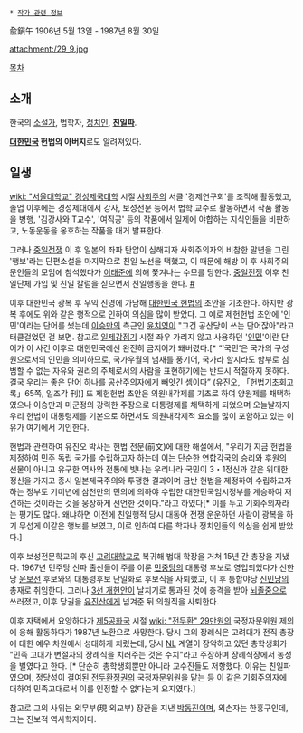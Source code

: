  * [[작가 관련 정보]]

兪鎭午
1906년 5월 13일 - 1987년 8월 30일

attachment:/29_9.jpg

[[목차]]
== 소개 ==
한국의 [[소설가]], 법학자, [[정치인]], '''[[친일파]]'''.

'''[[대한민국]] 헌법의 아버지'''로도 알려져있다.

== 일생 ==
[[wiki: "서울대학교" 경성제국대학]] 시절 [[사회주의]] 서클 '경제연구회'를 조직해 활동했고, 졸업 이후에는 경성제대에서 강사, 보성전문 등에서 법학 교수로 활동하면서 작품 활동을 병행, '김강사와 T교수', '여직공' 등의 작품에서 일제에 야합하는 지식인들을 비판하고, 노동운동을 옹호하는 작품을 대거 발표한다. 

그러나 [[중일전쟁]] 이 후 일본의 좌파 탄압이 심해지자 사회주의자의 비참한 말년을 그린 '행보'라는 단편소설을 마지막으로 친일 노선을 택했고, 이 때문에 해방 이 후 사회주의 문인들의 모임에 참석했다가 [[이태준]]에 의해 쫓겨나는 수모를 당한다. [[중일전쟁]] 이후 친일단체 가입 및 친일 칼럼을 싣으면서 친일행동을 한다. [http://www.ohmynews.com/NWS_Web/View/at_pg.aspx?CNTN_CD=A0000245308 #]

이후 대한민국 광복 후  우익 진영에 가담해 [[대한민국 헌법]]의 초안을 기초한다. 하지만 광복 후에도 위와 같은 행적으로 인하여 의심을 많이 받았다. 그 예로 제헌헌법 초안에 '인민'이라는 단어를 썼는데 [[이승만]]의 측근인 [[윤치영]]이 "그건 공산당이 쓰는 단어잖아"라고 태클걸었던 걸 보면. 참고로 [[일제강점기]] 시절 좌우 가리지 않고 사용하던 '[[인민]]'이란 단어가 이 사건 이후로 대한민국에선 완전히 금지어가 돼버렸다.[* “‘국민’은 국가의 구성원으로서의 인민을 의미하므로, 국가우월의 냄새를 풍기어, 국가라 할지라도 함부로 침범할 수 없는 자유와 권리의 주체로서의 사람을 표현하기에는 반드시 적절하지 못하다. 결국 우리는 좋은 단어 하나를 공산주의자에게 빼앗긴 셈이다” (유진오, 「헌법기초회고록」65쪽, 일조각 刊)] 또 제헌헌법 초안은 의원내각제를 기초로 하여 양원제를 채택하였으나 이승만과 미군정의 강력한 주장으로 대통령제를 채택하게 되었으며 오늘날까지 우리 헌법이 대통령제를 기본으로 하면서도 의원내각제적 요소를 많이 포함하고 있는 이유가 여기에서 기인한다.

헌법과 관련하여 유진오 박사는 헌법 전문(前文)에 대한 해설에서, "우리가 지금 헌법을 제정하여 민주 독립 국가를 수립하고자 하는데 이는 단순한 연합각국의 승리와 후원의 선물이 아니고 유구한 역사와 전통에 빛나는 우리나라 국민이 3・1정신과 같은 위대한 정신을 가지고 종시 일본제국주의와 투쟁한 결과이며 금반 헌법을 제정하여 수립하고자 하는 정부도 기미년에 삼천만의 민의에 의하야 수립한 대한민국임시정부를 계승하여 재건하는 것이라는 것을 웅장하게 선언한 것이다."라고 하였다[* 이를 두고 기회주의자라는 평가도 많다. 왜냐하면 이전에 친일행적 당시 대동아 전쟁 운운하던 사람이 광복을 하기 무섭게 이같은 행보를 보였고, 이로 인하여 다른 학자나 정치인들의 의심을 쉽게 받았다.]

이후 보성전문학교의 후신 [[고려대학교]]로 복귀해 법대 학장을 거쳐 15년 간 총장을 지냈다. 1967년 민주당 신파 출신들이 주를 이룬 [[민중당]]의 대통령 후보로 영입되었다가 신한당 [[윤보선]] 후보와의 대통령후보 단일화로 후보직을 사퇴했고, 이 후 통합야당 [[신민당]]의 총재로 취임한다. 그러나 [[3선 개헌]]안이 날치기로 통과된 것에 충격을 받아 [[뇌졸중]]으로 쓰러졌고, 이후 당권을 [[유진산]]에게 넘겨준 뒤 의원직을 사퇴한다.

이후 자택에서 요양하다가 [[제5공화국]] 시절  [[wiki: "전두환" 29만원]]의 국정자문위원 제의에 응해 활동하다가 1987년 노환으로 사망한다. 당시 그의 장례식은 고려대가 전직 총장에 대한 예우 차원에서 성대하게 치렀는데, 당시 [[NL]] 계열이 장악하고 있던 총학생회가 "민족 고대가 변절자의 장례식을 치러주는 것은 수치"라고 주장하며 장례식장에서 농성을 벌였다고 한다. [* 단순히 총학생회뿐만 아니라 교수진들도 저항했다. 이유는 친일파였으며, 정당성이 결여된 [[전두환]]정권의 국정자문위원을 맡는 등 이 같은 기회주의자에 대하여 민족고대로서 이를 인정할 수 없다는게 요지였다.]

참고로 그의 사위는 외무부(現 외교부) 장관을 지낸 [[박동진]]이며, 외손자는 한홍구인데, 그는 진보적 역사학자이다.

